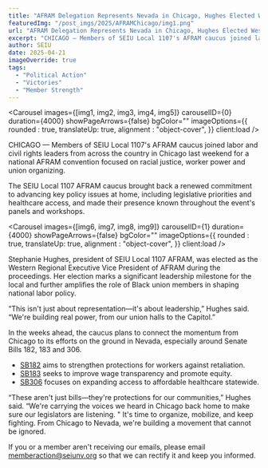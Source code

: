 ---
title: "AFRAM Delegation Represents Nevada in Chicago, Hughes Elected Western Regional EVP"
featuredImg: "/post_imgs/2025/AFRAMChicago/img1.png"
url: "AFRAM Delegation Represents Nevada in Chicago, Hughes Elected Western Regional EVP"
excerpt: "CHICAGO — Members of SEIU Local 1107's AFRAM caucus joined labor and civil rights leaders from across the country in Chicago last weekend for a national AFRAM convention focused on racial justice, worker power and union organizing."
author: SEIU
date: 2025-04-21
imageOverride: true
tags:
  - "Political Action"
  - "Victories"
  - "Member Strength"
---




<Carousel images={[img1, img2, img3, img4, img5]} carouselID={0} duration={4000} showPageArrows={false} bgColor="" imageOptions={{
    rounded : true,
    translateUp: true,
    alignment : "object-cover",
  }} client:load />

CHICAGO — Members of SEIU Local 1107's AFRAM caucus joined labor and civil rights leaders from across the country in Chicago last weekend for a national AFRAM convention focused on racial justice, worker power and union organizing.

The SEIU Local 1107 AFRAM caucus brought back a renewed commitment to advancing key policy issues at home, including legislative priorities and healthcare access, and made their presence known throughout the event's panels and workshops.

<Carousel images={[img6, img7, img8, img9]} carouselID={1} duration={4000} showPageArrows={false} bgColor="" imageOptions={{
    rounded : true,
    translateUp: true,
    alignment : "object-cover",
  }} client:load />

Stephanie Hughes, president of SEIU Local 1107 AFRAM, was elected as the Western Regional Executive Vice President of AFRAM during the proceedings. Her election marks a significant leadership milestone for the local and further amplifies the role of Black union members in shaping national labor policy.

“This isn't just about representation—it's about leadership,” Hughes said. “We're building real power, from our union halls to the Capitol.” 

In the weeks ahead, the caucus plans to connect the momentum from Chicago to its efforts on the ground in Nevada, especially around Senate Bills 182, 183 and 306.

* [SB182](https://www.leg.state.nv.us/App/NELIS/REL/83rd2025/Bill/12200/Text) aims to strengthen protections for workers against retaliation.
* [SB183](https://www.leg.state.nv.us/App/NELIS/REL/83rd2025/Bill/12201/Text) seeks to improve wage transparency and promote equity.
* [SB306](https://www.leg.state.nv.us/App/NELIS/REL/83rd2025/Bill/12528/Text) focuses on expanding access to affordable healthcare statewide.

“These aren't just bills—they're protections for our communities,” Hughes said. “We're carrying the voices we heard in Chicago back home to make sure our legislators are listening. " It's time to organize, mobilize, and keep fighting. From Chicago to Nevada, we're building a movement that cannot be ignored.

If you or a member aren't receiving our emails, please email [memberaction@seiunv.org](mailto:memberaction@seiunv.org) so that we can rectify it and keep you informed.
